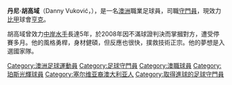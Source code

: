 {{Infobox football biography
| name           = 胡高域<br>Danny Vuković
| image          = Cameroon-Australia (7) (cropped).jpg
| image_size     =
| caption = 
| fullname       = Danny Vuković
| birth_date     = {{birth date and age|1985|3|27|df=y}}
| birth_place    = [[悉尼|悉尼]], 澳洲
| height         = {{convert|6|ft|2|in|m|2|abbr=on}}
| position       = [[門將|門將]]
| currentclub    = [[皇家亨克體育會|亨克]]
| clubnumber     = 1
| youthyears1    = 1999–2002 |youthclubs1 = [[Bonnyrigg_White_Eagles|Bonnyrigg White Eagles]]
| years1         = 2002–2004 |clubs1 = [[Parramatta_Power|Parramatta Power]]                                  |caps1 = 5   |goals1 = 0
| years2         = 2004–2005 |clubs2 = [[Bonnyrigg_White_Eagles|Bonnyrigg White Eagles]]                            |caps2 = 14  |goals2 = 0
| years3         = 2005–2010 |clubs3 = [[中岸水手|中岸水手]]  |caps3 = 104 |goals3 = 0
| years4         = 2010      |clubs4 = [[高耶|高耶]]                                         |caps4= 0    |goals4= 0
| years5         = 2010–2011 |clubs5 = [[威靈頓鳳凰|威靈頓鳳凰]]          |caps5= 17   |goals5= 1
| years6         = 2011–2015 |clubs6 = [[珀斯光輝|珀斯光輝]]                        |caps6= 106   |goals6= 0
| years7         = 2014      |clubs7 = → [[仙台維加泰|仙台維加泰]] (loan)                           |caps7= 0    |goals7= 0
| years8         = 2015–2016 |clubs8 = [[墨爾本勝利|墨爾本勝利]]                        |caps8= 23   |goals8= 0
| years9         = 2016–2017 |clubs9 = [[FC悉尼|FC悉尼]]                        |caps9= 28   |goals9= 0
| years10         = 2017– |clubs10 = [[皇家亨克體育會|亨克]]                        |caps10= 57   |goals10= 0
| nationalyears1 = 2005      |nationalteam1 = [[澳洲_national_under-20_football_team|澳洲 U-20]] |nationalcaps1 = 4 |nationalgoals1 = 0  
| nationalyears2 = 2006–2008 |nationalteam2 = [[澳洲_national_under-23_football_team|澳洲 U-23]] |nationalcaps2 = 18 |nationalgoals2 = 0
| nationalyears3 = 2018– |nationalteam3 = [[澳洲國家足球隊|澳洲]] |nationalcaps3 = 3 |nationalgoals3 = 0
| pcupdate       = 16 December 2018
| ntupdate       = 20 November 2018
}}

'''丹尼·胡高域'''（Danny Vuković，{{bd|1985年|3月27日}}），是一名[[澳洲|澳洲]]職業足球員，司職[[守門員|守門員]]，現效力[[比甲|比甲]]球會[[皇家亨克體育會|亨克]]。

胡高域曾效力[[中岸水手|中岸水手]]長達5年，於2008年因不滿球證判決而掌摑對方，遭受停賽多月。他的風格勇桿，身材健碩，但反應也很快，撲救技術正宗。他的夢想是入選{{nft|澳洲}}國家隊。

{{2017年洲際國家盃澳洲參賽名單}}
{{2018年世界盃足球賽澳洲參賽名單}}

{{DEFAULTSORT: Vuković, Danny}}
[[Category:澳洲足球運動員|Category:澳洲足球運動員]]
[[Category:足球守門員|Category:足球守門員]]
[[Category:澳職球員|Category:澳職球員]]
[[Category:珀斯光輝球員|Category:珀斯光輝球員]]
[[Category:塞尔维亚裔澳大利亚人|Category:塞尔维亚裔澳大利亚人]]
[[Category:取得進球的足球守門員|Category:取得進球的足球守門員]]

{{fbr-stub}}